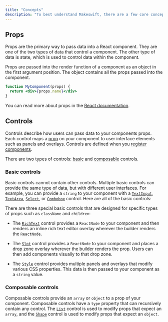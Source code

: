 ```yaml
---
title: "Concepts"
description: "To best understand Makeswift, there are a few core concepts for which to establish common vocabulary."
---
```


## Props

Props are the primary way to pass data into a React component. They are one of the two types of data that control a component. The other type of data is state, which is used to control data within the component.

Props are passed into the render function of a component as an object in the first argument position. The object contains all the props passed into the component.

```jsx
function MyComponent(props) {
  return <div>{props.name}</div>
}
```

You can read more about props in the [React documentation](https://react.dev/learn/passing-props-to-a-component).

## Controls

Controls describe how users can pass data to your components props. Each control maps a [prop](#props) on your component to user interface elements such as <Tooltip tip="Form elements in the right sidebar of the Makeswift builder">panels</Tooltip> and <Tooltip tip="Interactive elements placed on the Makeswift builder preview">overlays</Tooltip>. Controls are defined when you [register components](/reference/register-component).

There are two types of controls: [basic](#basic-controls) and [composable](#composable-controls) controls.

### Basic controls

Basic controls cannot contain other controls. Multiple basic controls can provide the same type of data, but with different user interfaces. For example, you can provide a `string` to your component with a [`TextInput`](/reference/controls/text-input), [`TextArea`](/reference/controls/text-area), [`Select`](/reference/controls/select), or [`Combobox`](/reference/controls/combobox) control. Here are all of the basic controls:

<CardGroup cols={3}>
  <Card
    title="Checkbox"
    icon="square-check"
    href="/reference/controls/checkbox"
  />
  <Card title="Color" icon="palette" href="/reference/controls/color" />
  <Card
    title="Combobox"
    icon="input-pipe"
    href="/reference/controls/combobox"
  />
  <Card title="Image" icon="image" href="/reference/controls/image" />
  <Card title="Link" icon="link" href="/reference/controls/link" />
  <Card title="Number" icon="input-numeric" href="/reference/controls/number" />
  <Card title="Select" icon="list-dropdown" href="/reference/controls/select" />
  <Card
    title="TextArea"
    icon="align-left"
    href="/reference/controls/text-area"
  />
  <Card
    title="TextInput"
    icon="input-text"
    href="/reference/controls/text-input"
  />
</CardGroup>

There are three special basic controls that are designed for specific types of props such as `className` and `children`:

<CardGroup cols={3}>
  <Card title="RichText" icon="text" href="/reference/controls/rich-text" />
  <Card title="Slot" icon="square-dashed" href="/reference/controls/slot" />
  <Card title="Style" icon="droplet" href="/reference/controls/style" />
</CardGroup>

- The [`RichText`](/reference/controls/rich-text) control provides a `ReactNode` to your component and then renders an inline rich text editor <Tooltip tip="Interactive elements placed on the Makeswift builder preview">overlay</Tooltip> wherever the builder renders the `ReactNode`.

- The [`Slot`](/reference/controls/slot) control provides a `ReactNode` to your component and places a drop zone <Tooltip tip="Interactive elements placed on the Makeswift builder preview">overlay</Tooltip> wherever the builder renders the prop. Users can then add components visually to that drop zone.

- The [`Style`](/reference/controls/style) control provides multiple <Tooltip tip="Form elements in the right sidebar of the Makeswift builder">panels</Tooltip> and <Tooltip tip="Interactive elements placed on the Makeswift builder preview">overlays</Tooltip> that modify various CSS properties. This data is then passed to your component as a `string` value.

### Composable controls

Composable controls provide an `array` or `object` to a prop of your component. Composable controls have a `type` property that can recursively contain any control. The [`List`](/reference/controls/list) control is used to modify props that expect an `array`, and the [`Shape`](/reference/controls/shape) control is used to modify props that expect an `object`.

<CardGroup cols={2}>
  <Card title="List" icon="list" href="/reference/controls/list" />
  <Card title="Shape" icon="brackets-curly" href="/reference/controls/shape" />
</CardGroup>

